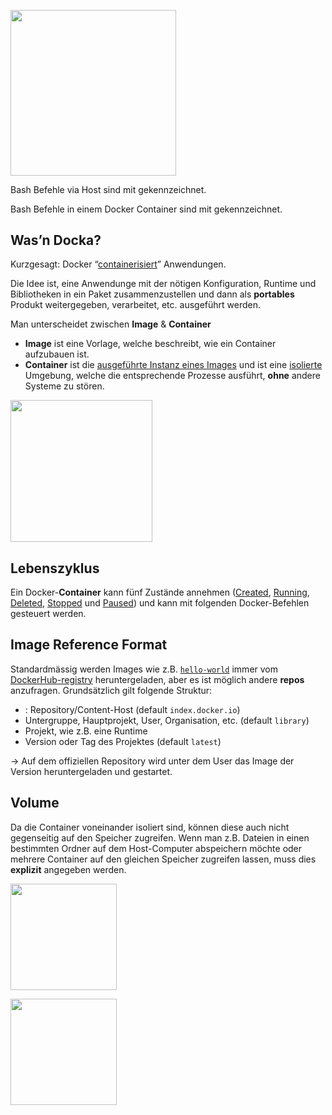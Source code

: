 ![](images/meme_docker.jpg){width="7cm" fig-align="center"}

::: callout-important

Bash Befehle via Host sind mit `{\color{BrickRed}{\texttt{\textbf{\$}}}}`{=latex} gekennzeichnet.

```{=latex}
\begin{Shaded}
\begin{Highlighting}[]
\ExtensionTok{\$}\NormalTok{ echo }\StringTok{"this happens on WSL or SSH Pi"}
\end{Highlighting}
\end{Shaded}
```

Bash Befehle in einem Docker Container sind mit `{\color{BrickRed}{\texttt{\textbf{\#}}}}`{=latex} gekennzeichnet.

```{=latex}
\begin{Shaded}
\begin{Highlighting}[]
\ExtensionTok{\#}\NormalTok{ echo }\StringTok{"this happens in a Docker container"}
\end{Highlighting}
\end{Shaded}
```

:::

## Was'n Docka?

Kurzgesagt: Docker "[containerisiert]{.underline}" Anwendungen.

Die Idee ist, eine Anwendunge mit der nötigen Konfiguration, Runtime und Bibliotheken in ein Paket zusammenzustellen und dann als **portables** Produkt weitergegeben, verarbeitet, etc. ausgeführt werden.

Man unterscheidet zwischen **Image** & **Container**

- **Image** ist eine Vorlage, welche beschreibt, wie ein Container aufzubauen ist.
- **Container** ist die [ausgeführte Instanz eines Images]{.underline} und ist eine [isolierte]{.underline} Umgebung, welche die entsprechende Prozesse ausführt, **ohne** andere Systeme zu stören.

![](/images/docker/container-distribution.png){width="6cm" fig-align="center"}

## Lebenszyklus

Ein Docker-**Container** kann fünf Zustände annehmen ([Created]{.underline}, [Running]{.underline}, [Deleted]{.underline}, [Stopped]{.underline} und [Paused]{.underline}) und kann mit folgenden Docker-Befehlen gesteuert werden.


```{=latex}
\resizebox{\columnwidth}{!}{
  \begin{tikzpicture}[line/.style={-Straight Barb,shorten >=1mm,shorten <=1mm,draw=black, line width=1.5pt}, label/.style={black, fill=white, node font=\bfseries\ttfamily, inner sep=2pt},  node font=\ttfamily]

  \node[circle,fill=YellowGreen,draw=black, inner sep=0, minimum width=1.4cm]   (stateRunning) at (4,6) {running};
  \node[circle,fill=BrickRed!80,draw=black, inner sep=0, minimum width=1.4cm]      (stateStopped) at (4,2) {stopped};
  \node[circle,fill=lightgray,draw=black, inner sep=0, minimum width=1.4cm]     (stateDeleted) at (0,2) {deleted};
  \node[circle,fill=RoyalBlue!30,draw=black, inner sep=0, minimum width=1.4cm]  (stateCreated) at (0,6) {created};
  \node[circle,fill=YellowOrange,draw=black, inner sep=0, minimum width=1.4cm]  (statePaused)  at (8,6) {paused};

  \node (entry1)                at (-3,6)       {};
  \node (entry2)                at (4,8)        {};
  \node [label,left, fill=none] at (3.20,4.75)  {restart};

  \draw [line, OliveGreen, rounded corners=5] (stateRunning) .. controls (3.25,4.75) and (3.25,2.75) .. ([yshift=5mm]stateStopped.center) .. controls (4.75,2.75) and (4.75,4.75) .. (stateRunning);


  \draw [line,YellowGreen]    (stateCreated) edge node[label]        {start}  (stateRunning);
  \draw [line,BrickRed,bend right=4mm] (stateRunning) edge node[label,left=1pt]  {stop}   (stateStopped);
  \draw [line,YellowGreen,bend right=4mm] (stateStopped) edge node[label,right=1pt] {start}  (stateRunning);

  \draw [line,YellowOrange,bend right=4mm] (stateRunning) edge node[label]       {pause}   (statePaused);
  \draw [line,YellowGreen,bend right=4mm] (statePaused)  edge node[label]       {unpause} (stateRunning);
  \draw [line,Gray]                (stateCreated) edge node[label]       {rm}      (stateDeleted);
  \draw [line,Gray]                (stateStopped) edge node[label]       {rm}      (stateDeleted);

  \draw [line,RoyalBlue]                (entry1)       edge node[label]       {create}  (stateCreated);
  \draw [line,YellowGreen]    (entry2)       edge node[label]       {run}     (stateRunning);
  \end{tikzpicture}
}
```


## Image Reference Format

Standardmässig werden Images wie z.B. [`hello-world`](https://registry.hub.docker.com/_/hello-world) immer vom [DockerHub-registry](https://registry.hub.docker.com/) heruntergeladen, aber es ist möglich andere **repos** anzufragen. Grundsätzlich gilt folgende Struktur:

```{=latex}
\begin{center}
\texttt{\textbf{\color{BrickRed}{<repo>}}{\color{Gray}{/}}\textbf{\color{OliveGreen}{<source>}}{\color{Gray}{/}}\textbf{\color{NavyBlue}{<image>}}{\color{Gray}{/}}\textbf{\color{Periwinkle}{<tag>}}}

\end{center}
```

- `\textbf{\texttt{\color{BrickRed}{<repo>}}}`{=latex}: Repository/Content-Host (default `index.docker.io`)
- `\textbf{\texttt{\color{OliveGreen}{<source>}}}`{=latex} Untergruppe, Hauptprojekt, User, Organisation, etc. (default `library`)
- `\textbf{\texttt{\color{NavyBlue}{<image>}}}`{=latex} Projekt, wie z.B. eine Runtime
- `\textbf{\texttt{\color{Periwinkle}{<tag>}}}`{=latex} Version oder Tag des Projektes (default `latest`)

```{=latex}
\begin{Shaded}
\begin{Highlighting}[]
\ExtensionTok{\$}\NormalTok{ docker run }\textbf{\texttt{\color{OliveGreen}{kaohslu}}}/\textbf{\texttt{\color{NavyBlue}{01-demo-img}}}:\textbf{\texttt{\color{Periwinkle}{latest}}}
\end{Highlighting}
\end{Shaded}
```

$\rightarrow$ Auf dem offiziellen Repository `\textbf{\texttt{\color{BrickRed}{DockerHub}}}`{=latex} wird unter dem User `\textbf{\texttt{\color{OliveGreen}{kaohslu}}}`{=latex} das Image `\textbf{\texttt{\color{NavyBlue}{01-demo-img}}}`{=latex} der Version `\textbf{\texttt{\color{Periwinkle}{latest}}}`{=latex} heruntergeladen und gestartet.

## Volume

Da die Container voneinander isoliert sind, können diese auch nicht gegenseitig auf den Speicher zugreifen. Wenn man z.B. Dateien in einen bestimmten Ordner auf dem Host-Computer abspeichern möchte oder mehrere Container auf den gleichen Speicher zugreifen lassen, muss dies **explizit** angegeben werden.

![](images/docker/container_local_storage.png){height="4.5cm" fig-align="center"}


![](images/docker/container_shared_storage.png){height="4.5cm" fig-align="center"}